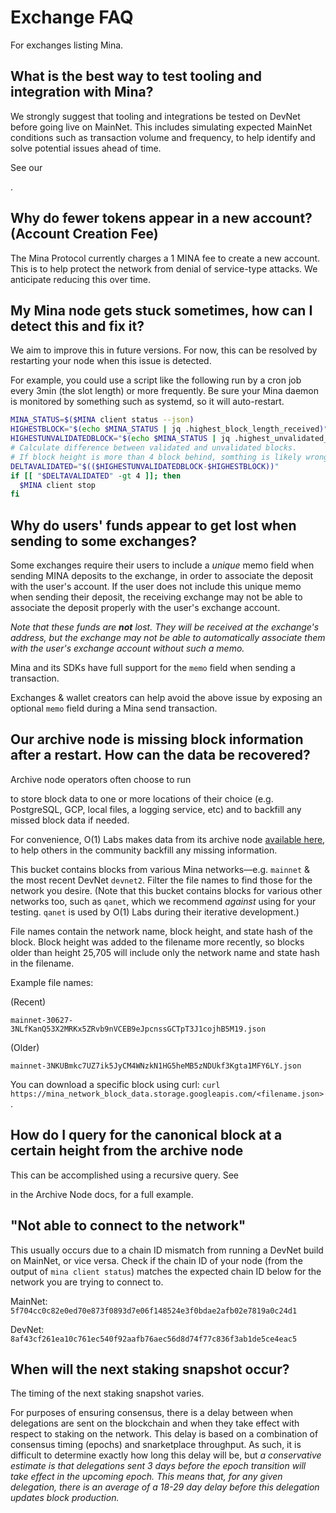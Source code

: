 
# Exchange FAQ

For exchanges listing Mina.

## What is the best way to test tooling and integration with Mina?

We strongly suggest that tooling and integrations be tested on DevNet before
going live on MainNet. This includes simulating expected MainNet conditions such
as transaction volume and frequency, to help identify and solve potential issues
ahead of time.

See our

<DocLink
  copy="instructions for connecting to DevNet"
  url="/advanced/connecting-devnet"
/>
.

## Why do fewer tokens appear in a new account? (Account Creation Fee)

The Mina Protocol currently charges a 1 MINA fee to create a new account. This
is to help protect the network from denial of service-type attacks. We
anticipate reducing this over time.

## My Mina node gets stuck sometimes, how can I detect this and fix it?

We aim to improve this in future versions. For now, this can be resolved by
restarting your node when this issue is detected.

For example, you could use a script like the following run by a cron job every
3min (the slot length) or more frequently. Be sure your Mina daemon is monitored
by something such as systemd, so it will auto-restart.

```sh
MINA_STATUS=$($MINA client status --json)
HIGHESTBLOCK="$(echo $MINA_STATUS | jq .highest_block_length_received)"
HIGHESTUNVALIDATEDBLOCK="$(echo $MINA_STATUS | jq .highest_unvalidated_block_length_received)"
# Calculate difference between validated and unvalidated blocks.
# If block height is more than 4 block behind, somthing is likely wrong.
DELTAVALIDATED="$(($HIGHESTUNVALIDATEDBLOCK-$HIGHESTBLOCK))"
if [[ "$DELTAVALIDATED" -gt 4 ]]; then
  $MINA client stop
fi
```

## Why do users' funds appear to get lost when sending to some exchanges?

Some exchanges require their users to include a _unique_ memo field when sending
MINA deposits to the exchange, in order to associate the deposit with the user's
account. If the user does not include this unique memo when sending their
deposit, the receiving exchange may not be able to associate the deposit
properly with the user's exchange account.

_Note that these funds are **not** lost. They will be received at the exchange's
address, but the exchange may not be able to automatically associate them with
the user's exchange account without such a memo._

Mina and its SDKs have full support for the `memo` field when sending a
transaction.

Exchanges & wallet creators can help avoid the above issue by exposing an
optional `memo` field during a Mina send transaction.

## Our archive node is missing block information after a restart. How can the data be recovered?

Archive node operators often choose to run

<DocLink copy="redundant archive nodes" url="/advanced/archive-redundancy" /> to
store block data to one or more locations of their choice (e.g. PostgreSQL, GCP,
local files, a logging service, etc) and to backfill any missed block data if needed.

For convenience, O(1) Labs makes data from its archive node
[available here](https://console.cloud.google.com/storage/browser/mina_network_block_data),
to help others in the community backfill any missing information.

This bucket contains blocks from various Mina networks—e.g. `mainnet` & the most
recent DevNet `devnet2`. Filter the file names to find those for the network you
desire. (Note that this bucket contains blocks for various other networks too,
such as `qanet`, which we recommend _against_ using for your testing. `qanet` is
used by O(1) Labs during their iterative development.)

File names contain the network name, block height, and state hash of the block.
Block height was added to the filename more recently, so blocks older than
height 25,705 will include only the network name and state hash in the filename.

Example file names:

(Recent)

`mainnet-30627-3NLfKanQ53X2MRKx5ZRvb9nVCEB9eJpcnssGCTpT3J1cojhB5M19.json`

(Older)

`mainnet-3NKUBmkc7UZ7ik5JyCM4WNzkN1HG5heMB5zNDUkf3Kgta1MFY6LY.json`

You can download a specific block using curl:
`curl https://mina_network_block_data.storage.googleapis.com/<filename.json>`.

## How do I query for the canonical block at a certain height from the archive node

This can be accomplished using a recursive query. See

<DocLink copy="Example #3" url="/advanced/archive-node#try-a-query" /> in the Archive
Node docs, for a full example.

## "Not able to connect to the network"

This usually occurs due to a chain ID mismatch from running a DevNet build on
MainNet, or vice versa. Check if the chain ID of your node (from the output of
`mina client status`) matches the expected chain ID below for the network you
are trying to connect to.

MainNet: `5f704cc0c82e0ed70e873f0893d7e06f148524e3f0bdae2afb02e7819a0c24d1`

DevNet: `8af43cf261ea10c761ec540f92aafb76aec56d8d74f77c836f3ab1de5ce4eac5`

## When will the next staking snapshot occur?

The timing of the next staking snapshot varies.

For purposes of ensuring consensus, there is a delay between when delegations
are sent on the blockchain and when they take effect with respect to staking on
the network. This delay is based on a combination of consensus timing (epochs)
and snarketplace throughput. As such, it is difficult to determine exactly how
long this delay will be, but _a conservative estimate is that delegations sent 3
days before the epoch transition will take effect in the upcoming epoch. This
means that, for any given delegation, there is an average of a 18-29 day delay
before this delegation updates block production._

